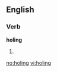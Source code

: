 
==English==

===Verb===
'''holing'''

# {{present participle of|[[hole]]}}

[[no:holing]]
[[vi:holing]]